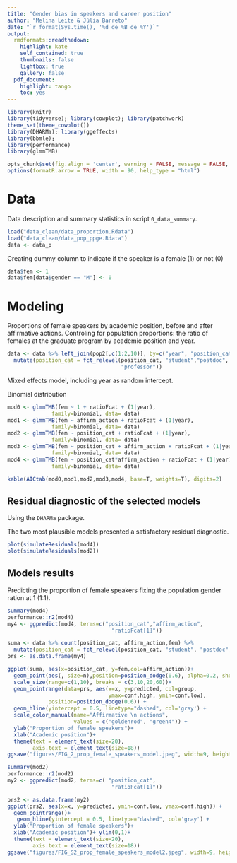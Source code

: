 ```yaml
---
title: "Gender bias in speakers and career position"
author: "Melina Leite & Júlia Barreto"
date: "`r format(Sys.time(), '%d de %B de %Y')`"
output:
  rmdformats::readthedown:
    highlight: kate
    self_contained: true
    thumbnails: false
    lightbox: true
    gallery: false
  pdf_document:
    highlight: tango
    toc: yes
---
```

```r
library(knitr)
library(tidyverse); library(cowplot); library(patchwork)
theme_set(theme_cowplot())
library(DHARMa); library(ggeffects)
library(bbmle);
library(performance)
library(glmmTMB)

opts_chunk$set(fig.align = 'center', warning = FALSE, message = FALSE, error = FALSE, echo=T, cache=F)
options(formatR.arrow = TRUE, width = 90, help_type = "html")
```

# Data

Data description and summary statistics in script `0_data_summary`.

```r
load("data_clean/data_proportion.Rdata")
load("data_clean/data_pop_ppge.Rdata")
data <- data_p
```


Creating dummy column to indicate if the speaker is a female (1) or not (0)
```r
data$fem <- 1
data$fem[data$gender == "M"] <- 0 
```


# Modeling

Proportions of female speakers by academic position, before and after affirmative actions. Controling for population proportions: the ratio of females at the graduate program by academic position and year.

```r
data <- data %>% left_join(pop2[,c(1:2,10)], by=c("year", "position_cat"="category")) %>%
  mutate(position_cat = fct_relevel(position_cat, "student","postdoc",
                                    "professor"))
```

Mixed effects model, including year as random intercept.

Binomial distribution

```r
mod0 <- glmmTMB(fem ~ 1 + ratioFcat + (1|year), 
              family=binomial, data= data)
mod1 <- glmmTMB(fem ~ affirm_action + ratioFcat + (1|year), 
              family=binomial, data= data)
mod2 <- glmmTMB(fem ~ position_cat + ratioFcat + (1|year), 
              family=binomial, data= data)
mod3 <- glmmTMB(fem ~ position_cat + affirm_action + ratioFcat + (1|year), 
              family=binomial, data= data)
mod4 <- glmmTMB(fem ~ position_cat*affirm_action + ratioFcat + (1|year), 
              family=binomial, data= data)

kable(AICtab(mod0,mod1,mod2,mod3,mod4, base=T, weights=T), digits=2)
```


## Residual diagnostic of the selected models

Using the `DHARMa` package.

The two most plausible models presented a satisfactory residual diagnostic.

```r
plot(simulateResiduals(mod4))
plot(simulateResiduals(mod2))
```

## Models results

Predicting the proportion of female speakers fixing the population gender ration at 1 (1:1).

```r
summary(mod4)
performance::r2(mod4)
my4 <- ggpredict(mod4, terms=c("position_cat","affirm_action",
                                 "ratioFcat[1]"))
```


```r
suma <- data %>% count(position_cat, affirm_action,fem) %>%
  mutate(position_cat = fct_relevel(position_cat, "student", "postdoc", "professor"))
prs <- as.data.frame(my4)

ggplot(suma, aes(x=position_cat, y=fem,col=affirm_action))+
  geom_point(aes(, size=n),position=position_dodge(0.6), alpha=0.2, show_guides=F) +
  scale_size(range=c(1,10), breaks = c(3,10,20,60))+
  geom_pointrange(data=prs, aes(x=x, y=predicted, col=group,
                                ymax=conf.high, ymin=conf.low), 
             position=position_dodge(0.6)) +
  geom_hline(yintercept = 0.5, linetype="dashed", col='gray') +
  scale_color_manual(name="Affirmative \n actions", 
                     values = c("goldenrod", "green4")) +
  ylab("Proportion of female speakers")+
  xlab("Academic position")+
  theme(text = element_text(size=20),
        axis.text = element_text(size=18))
ggsave("figures/FIG_2_prop_female_speakers_model.jpeg", width=9, height = 6)  
```

```r
summary(mod2)
performance::r2(mod2)
my2 <- ggpredict(mod2, terms=c( "position_cat",
                                 "ratioFcat[1]"))
```


```r
prs2 <- as.data.frame(my2)
ggplot(prs2, aes(x=x, y=predicted, ymin=conf.low, ymax=conf.high)) +
  geom_pointrange()+
   geom_hline(yintercept = 0.5, linetype="dashed", col='gray') +
  ylab("Proportion of female speakers")+
  xlab("Academic position")+ ylim(0,1)+
  theme(text = element_text(size=20),
        axis.text = element_text(size=18))
ggsave("figures/FIG_S2_prop_female_speakers_model2.jpeg", width=9, height = 6)  
```


